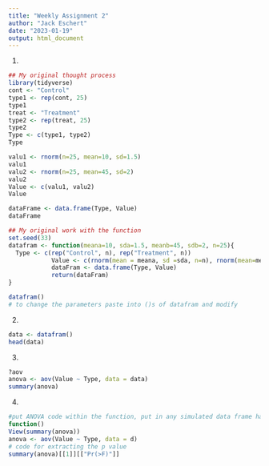 ```yaml
---
title: "Weekly Assignment 2"
author: "Jack Eschert"
date: "2023-01-19"
output: html_document
---
```

1.
```r

## My original thought process
library(tidyverse)
cont <- "Control"
type1 <- rep(cont, 25)
type1
treat <- "Treatment"
type2 <- rep(treat, 25)
type2
Type <- c(type1, type2)
Type

valu1 <- rnorm(n=25, mean=10, sd=1.5)
valu1
valu2 <- rnorm(n=25, mean=45, sd=2)
valu2
Value <- c(valu1, valu2)
Value

dataFrame <- data.frame(Type, Value)
dataFrame

## My original work with the function 
set.seed(33)
datafram <- function(meana=10, sda=1.5, meanb=45, sdb=2, n=25){
  Type <- c(rep("Control", n), rep("Treatment", n)) 
            Value <- c(rnorm(mean = meana, sd =sda, n=n), rnorm(mean=meanb, sd=sdb, n=n))
            dataFram <- data.frame(Type, Value)
            return(dataFram)
}

datafram()
# to change the parameters paste into ()s of datafram and modify 
```
2. 
```r
data <- datafram()
head(data)

```

3. 
```r
?aov
anova <- aov(Value ~ Type, data = data)
summary(anova)
```
4.
```r
#put ANOVA code within the function, put in any simulated data frame have only one function and have the variables be type and value 
function()
View(summary(anova))
anova <- aov(Value ~ Type, data = d)
# code for extracting the p value
summary(anova)[[1]][["Pr(>F)"]] 
```


